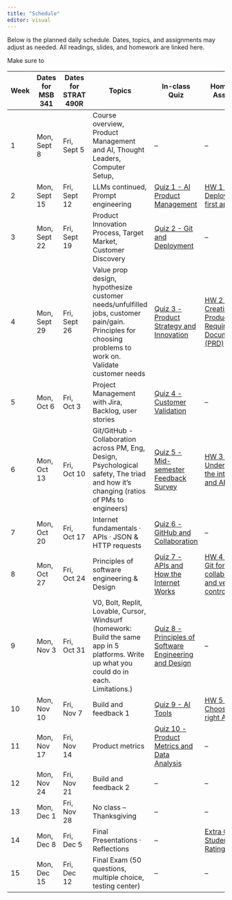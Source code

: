```yaml
---
title: "Schedule"
editor: visual
---
```


Below is the planned daily schedule. Dates, topics, and assignments may adjust as needed. All readings, slides, and homework are linked here.

Make sure to

| Week | Dates for MSB 341 | Dates for STRAT 490R | Topics | In-class Quiz | Homework Assigned | MSB 341 Homework Due Date | STRAT 490R Homework Due Date |
|----------|----------|----------|----------|----------|--------------|-----------|----------|
| 1 | Mon, Sept 8 | Fri, Sept 5 | Course overview, Product Management and AI, Thought Leaders, Computer Setup, | – | – |  | – |
| 2 | Mon, Sept 15 | Fri, Sept 12 | LLMs continued, Prompt engineering | [Quiz 1 - AI Product Management](01-pm-ai-era.qmd) | [HW 1 - Deploy your first app](00-assessments.qmd#deploy-your-fist-app) | Mon, Sept 29 | Fri, Sept 26 |
| 3 | Mon, Sept 22 | Fri, Sept 19 | Product Innovation Process, Target Market, Customer Discovery | [Quiz 2 - Git and Deployment](02-git-deployment.qmd) | – |  | – |
| 4 | Mon, Sept 29 | Fri, Sept 26 | Value prop design, hypothesize customer needs/unfulfilled jobs, customer pain/gain. Principles for choosing problems to work on. Validate customer needs | [Quiz 3 - Product Strategy and Innovation](03-product-innovation.qmd) | [HW 2 - Creating a Product Requirements Document (PRD)](00-assessments.qmd#homework-2-creating-a-product-requirements-document-prd) | Mon, Oct 13 | Fri, Oct 10 |
| 5 | Mon, Oct 6 | Fri, Oct 3 | Project Management with Jira, Backlog, user stories | [Quiz 4 - Customer Validation](04-value-prop-design.qmd) | – |  | – |
| 6 | Mon, Oct 13 | Fri, Oct 10 | Git/GitHub - Collaboration across PM, Eng, Design, Psychological safety, The triad and how it's changing (ratios of PMs to engineers) | [Quiz 5 - Mid-semester Feedback Survey](00-assessments.qmd#mid-semester-feedback-survey) | [HW 3 - Understanding the internet and APIs](00-assessments.qmd#homework-3-understanding-the-internet-and-apis) | Mon, Oct 27 | Fri, Oct 24 |
| 7 | Mon, Oct 20 | Fri, Oct 17 | Internet fundamentals · APIs · JSON & HTTP requests | [Quiz 6 - GitHub and Collaboration](02-git-deployment.qmd) | – |  | – |
| 8 | Mon, Oct 27 | Fri, Oct 24 | Principles of software engineering & Design | [Quiz 7 - APIs and How the Internet Works](07-internet-fundamentals.qmd) | [HW 4 - Using Git for collaboration and version control](00-assessments.qmd#homework-4-using-git-for-collaboration-and-version-control) | Mon, Nov 17 | Fri, Nov 14 |
| 9 | Mon, Nov 3 | Fri, Oct 31 | V0, Bolt, Replit, Lovable, Cursor, Windsurf (homework: Build the same app in 5 platforms. Write up what you could do in each. Limitations.) | [Quiz 8 - Principles of Software Engineering and Design](08-software-engineering.qmd) | – |  | – |
| 10 | Mon, Nov 10 | Fri, Nov 7 | Build and feedback 1 | [Quiz 9 - AI Tools](09-ai-dev-platforms.qmd) | [HW 5 - Choosing the right AI tools](00-assessments.qmd#homework-5-choosing-the-right-ai-tools) | Mon, Nov 24 | Fri, Nov 21 |
| 11 | Mon, Nov 17 | Fri, Nov 14 | Product metrics | [Quiz 10 - Product Metrics and Data Analysis](11-product-metrics.qmd) | – |  | – |
| 12 | Mon, Nov 24 | Fri, Nov 21 | Build and feedback 2 | – | – |  | – |
| 13 | Mon, Dec 1 | Fri, Nov 28 | No class – Thanksgiving | – | – |  | – |
| 14 | Mon, Dec 8 | Fri, Dec 5 | Final Presentations · Reflections | – | [Extra Credit - Student Ratings](00-assessments.qmd#student-ratings) | [Final Project Due](00-assessments.qmd#final-project) | [Final Project Due](00-assessments.qmd#final-project) |
| 15 | Mon, Dec 15 | Fri, Dec 12 | Final Exam (50 questions, multiple choice, testing center) | – | – |  | – |
